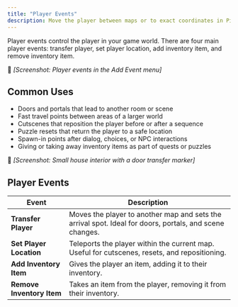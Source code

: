 ```yaml
---
title: "Player Events"
description: Move the player between maps or to exact coordinates in Pixel Stories using Transfer Player and Set Player Location for smooth scene changes.
---
```


Player events control the player in your game world. There are four main player events: transfer player, set player location, add inventory item, and remove inventory item.

📸 _[Screenshot: Player events in the Add Event menu]_

## Common Uses

- Doors and portals that lead to another room or scene
- Fast travel points between areas of a larger world
- Cutscenes that reposition the player before or after a sequence
- Puzzle resets that return the player to a safe location
- Spawn-in points after dialog, choices, or NPC interactions
- Giving or taking away inventory items as part of quests or puzzles

📸 _[Screenshot: Small house interior with a door transfer marker]_

## Player Events

| Event                     | Description                                                                                             |
| ------------------------- | ------------------------------------------------------------------------------------------------------- |
| **Transfer Player**       | Moves the player to another map and sets the arrival spot. Ideal for doors, portals, and scene changes. |
| **Set Player Location**   | Teleports the player within the current map. Useful for cutscenes, resets, and repositioning.           |
| **Add Inventory Item**    | Gives the player an item, adding it to their inventory.                                                 |
| **Remove Inventory Item** | Takes an item from the player, removing it from their inventory.                                        |
